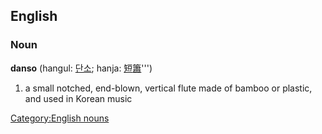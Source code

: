 ==English==
===Noun===
{{wikipedia|Danso}}
'''danso''' (hangul: [[단소]]; hanja: [[短]][[簫]]''')
#a small notched, end-blown, vertical flute made of bamboo or plastic, and used in Korean music

[[Category:English nouns]]

{{ko-attention}}